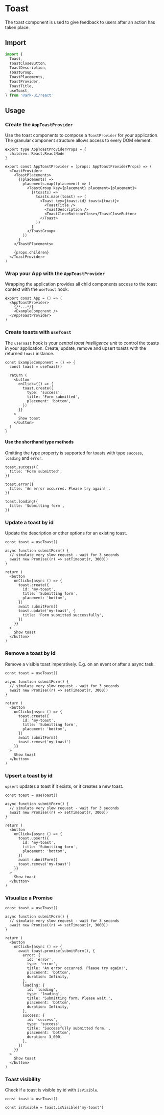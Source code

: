# Toast

The toast component is used to give feedback to users after an action has taken place.

## Import

```ts
import {
  Toast,
  ToastCloseButton,
  ToastDescription,
  ToastGroup,
  ToastPlacements,
  ToastProvider,
  ToastTitle,
  useToast,
} from '@ark-ui/react'
```

## Usage

### Create the `AppToastProvider`

Use the toast components to compose a `ToastProvider` for your application. The granular component
structure allows access to every DOM element.

```tsx
export type AppToastProviderProps = {
  children: React.ReactNode
}

export const AppToastProvider = (props: AppToastProviderProps) => (
  <ToastProvider>
    <ToastPlacements>
      {(placements) =>
        placements.map((placement) => (
          <ToastGroup key={placement} placement={placement}>
            {(toasts) =>
              toasts.map((toast) => (
                <Toast key={toast.id} toast={toast}>
                  <ToastTitle />
                  <ToastDescription />
                  <ToastCloseButton>Close</ToastCloseButton>
                </Toast>
              ))
            }
          </ToastGroup>
        ))
      }
    </ToastPlacements>

    {props.children}
  </ToastProvider>
)
```

### Wrap your App with the `AppToastProvider`

Wrapping the application provides all child components access to the toast context with the
`useToast` hook.

```tsx
export const App = () => (
  <AppToastProvider>
    {/*...*/}
    <ExampleComponent />
  </AppToastProvider>
)
```

### Create toasts with `useToast`

The `useToast` hook is your _central toast intelligence unit_ to control the toasts in your
application. Create, update, remove and upsert toasts with the returned `toast` instance.

```tsx
const ExampleComponent = () => {
  const toast = useToast()

  return (
    <button
      onClick={() => {
        toast.create({
          type: 'success',
          title: 'Form submitted',
          placement: 'bottom',
        })
      }}
    >
      Show toast
    </button>
  )
}
```

#### Use the shorthand type methods

Omitting the type property is supported for toasts with type `success`, `loading` and `error`.

<!-- TODO implement?
```tsx
toast.info({
  title: 'Fill the form',
})
```
-->

```tsx
toast.success({
  title: 'Form submitted',
})
```

```tsx
toast.error({
  title: 'An error occurred. Please try again!',
})
```

```tsx
toast.loading({
  title: 'Submitting form',
})
```

### Update a toast by id

Update the description or other options for an existing toast.

```tsx
const toast = useToast()

async function submitForm() {
  // simulate very slow request - wait for 3 seconds
  await new Promise((r) => setTimeout(r, 3000))
}

return (
  <button
    onClick={async () => {
      toast.create({
        id: 'my-toast',
        title: 'Submitting form',
        placement: 'bottom',
      })
      await submitForm()
      toast.update('my-toast', {
        title: 'Form submitted successfully',
      })
    }}
  >
    Show toast
  </button>
)
```

### Remove a toast by id

Remove a visible toast imperatively. E.g. on an event or after a async task.

```tsx
const toast = useToast()

async function submitForm() {
  // simulate very slow request - wait for 3 seconds
  await new Promise((r) => setTimeout(r, 3000))
}

return (
  <button
    onClick={async () => {
      toast.create({
        id: 'my-toast',
        title: 'Submitting form',
        placement: 'bottom',
      })
      await submitForm()
      toast.remove('my-toast')
    }}
  >
    Show toast
  </button>
)
```

### Upsert a toast by id

`upsert` updates a toast if it exists, or it creates a new toast.

```tsx
const toast = useToast()

async function submitForm() {
  // simulate very slow request - wait for 3 seconds
  await new Promise((r) => setTimeout(r, 3000))
}

return (
  <button
    onClick={async () => {
      toast.upsert({
        id: 'my-toast',
        title: 'Submitting form',
        placement: 'bottom',
      })
      await submitForm()
      toast.remove('my-toast')
    }}
  >
    Show toast
  </button>
)
```

### Visualize a Promise

```tsx
const toast = useToast()

async function submitForm() {
  // simulate very slow request - wait for 3 seconds
  await new Promise((r) => setTimeout(r, 3000))
}

return (
  <button
    onClick={async () => {
      await toast.promise(submitForm(), {
        error: {
          id: 'error',
          type: 'error',
          title: 'An error occurred. Please try again!',
          placement: 'bottom',
          duration: Infinity,
        },
        loading: {
          id: 'loading',
          type: 'loading',
          title: 'Submitting form. Please wait.',
          placement: 'bottom',
          duration: Infinity,
        },
        success: {
          id: 'success',
          type: 'success',
          title: 'Successfully submitted form.',
          placement: 'bottom',
          duration: 3_000,
        },
      })
    }}
  >
    Show toast
  </button>
)
```

### Toast visibility

Check if a toast is visible by id with `isVisible`.

```tsx
const toast = useToast()

const isVisible = toast.isVisible('my-toast')
```

